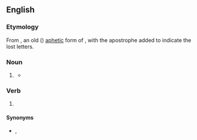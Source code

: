 {{also|prentice|Prentice}}
==English==

===Etymology===
From {{m|enm|prentice}}, an old ({{inh|en|enm|-}}) [[aphetic]] form of {{m|enm|apprentice}}, with the apostrophe added to indicate the lost letters.

===Noun===
{{en-noun}}

# {{lb|en|obsolete}} {{abbreviation of|apprentice|lang=en}}
#* {{quote-text|year=1838|author={{w|Charles Dickens}}|title='{{w|Oliver Twist}}|chapter=III|passage="You're going to be made a''' 'prentice''' of, Oliver."}}

===Verb===
{{en-verb|'prentic}}

# {{lb|en|obsolete}} {{abbreviation of|apprentice|lang=en}}

====Synonyms====
* {{sense|noun, verb}} {{l|en|apprentice}}, {{l|en|prentice}}
